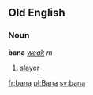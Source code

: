 ==Old English==
===Noun===
'''bana''' ''[[Wiktionary Appendix:Old English weak declension|weak]] m''

#[[slay]]er

[[fr:bana]]
[[pl:Bana]]
[[sv:bana]]